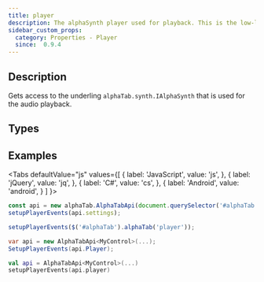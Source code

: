 ```yaml
---
title: player
description: The alphaSynth player used for playback. This is the low-level API to the Midi synthesizer used for playback.
sidebar_custom_props:
  category: Properties - Player
  since:  0.9.4
---
```


<SinceBadge since="0.9.4" />


## Description
Gets access to the underling `alphaTab.synth.IAlphaSynth` that is used for the audio playback. 


<PropertyDescription />


## Types

<TypeTable>
    <TypeRow type="js" name="alphaTab.synth.IAlphaSynth" />
    <TypeRow type="net" name="AlphaTab.Synth.IAlphaSynth" />
    <TypeRow type="android" name="alphaTab.synth.IAlphaSynth" />
</TypeTable>

## Examples

<Tabs
  defaultValue="js"
  values={[
    { label: 'JavaScript', value: 'js', },
    { label: 'jQuery', value: 'jq', },
    { label: 'C#', value: 'cs', },
    { label: 'Android', value: 'android', }
  ]
}>
<TabItem value="js">

```js
const api = new alphaTab.AlphaTabApi(document.querySelector('#alphaTab'));
setupPlayerEvents(api.settings);
```

</TabItem>
<TabItem value="jq">

```js
setupPlayerEvents($('#alphaTab').alphaTab('player'));
```

</TabItem>
<TabItem value="cs">

```csharp
var api = new AlphaTabApi<MyControl>(...);
SetupPlayerEvents(api.Player);
```

</TabItem>
<TabItem value="android">

```kotlin
val api = AlphaTabApi<MyControl>(...)
setupPlayerEvents(api.player)
```

</TabItem>
</Tabs>